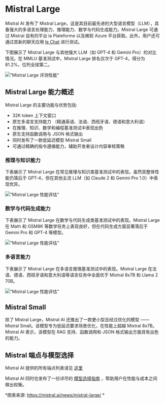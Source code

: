 # Mistral Large

Mistral AI 发布了 Mistral Large，这是其目前最先进的大型语言模型（LLM），具备强大的多语言处理能力、推理能力、数学与代码生成能力。Mistral Large 可通过 Mistral 自有的平台 la Plateforme 以及微软 Azure 平台获取。此外，用户还可通过其新的聊天应用 [le Chat](https://chat.mistral.ai/) 进行测试。

下图展示了 Mistral Large 与其他强大 LLM（如 GPT-4 和 Gemini Pro）的对比情况。在 MMLU 基准测试中，Mistral Large 排名仅次于 GPT-4，得分为 81.2%，位列全球第二。

!["Mistral Large 评测性能"](../../img/mistral-l/ml-performance.png)

## Mistral Large 能力概述

Mistral Large 的主要功能与优势包括:

- 32K token 上下文窗口
- 原生多语言支持能力 （精通英语、法语、西班牙语、德语和意大利语）
- 在推理、知识、数学和编程基准测试中表现出色
- 原生支持函数调用与 JSON 格式输出
- 同时发布了一款低延迟模型 Mistral Small
- 可通过精确的指令遵循能力，辅助开发者设计内容审核策略

### 推理与知识能力

下表展示了 Mistral Large 在常见推理与知识类基准测试中的表现。虽然其整体性能仍落后于 GPT-4，但在其他主流 LLM（如 Claude 2 和 Gemini Pro 1.0）中表现优异。

!["Mistral Large 性能评估"](../../img/mistral-l/performance-3.png)

### 数学与代码生成能力

下表展示了 Mistral Large 在数学与代码生成类基准测试中的表现。Mistral Large 在 Math 和 GSM8K 等数学任务上表现良好，但在代码生成方面显著落后于 Gemini Pro 和 GPT-4 等模型。

!["Mistral Large 性能评估"](../../img/mistral-l/performance-1.png)

### 多语言能力

下表展示了 Mistral Large 在多语言推理基准测试中的表现。Mistral Large 在法语、德语、西班牙语和意大利语等语言任务中全面优于 Mixtral 8x7B 和 Llama 2 70B。

!["Mistral Large 性能评估"](../../img/mistral-l/performance-2.png)

## Mistral Small

除了 Mistral Large，Mistral AI 还推出了一款更小型且经过优化的模型 —— Mistral Small。该模型专为低延迟要求场景优化，在性能上超越 Mixtral 8x7B。Mistral AI 表示，该模型在 RAG 支持、函数调用和 JSON 格式输出方面具有出色的能力。

## Mistral 端点与模型选择

Mistral AI 提供的所有端点列表请见 [这里](https://docs.mistral.ai/platform/endpoints/)

Mistral AI 同时也发布了一份详尽的 [模型选择指南](https://docs.mistral.ai/guides/model-selection/) ，帮助用户在性能与成本之间做出权衡。

*图表来源: https://mistral.ai/news/mistral-large/ *